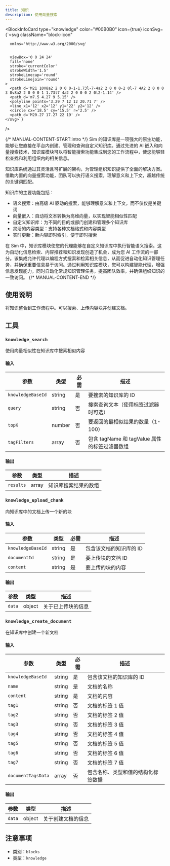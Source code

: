 ```yaml
---
title: 知识
description: 使用向量搜索
---
```



<BlockInfoCard 
  type="knowledge"
  color="#00B0B0"
  icon={true}
  iconSvg={`<svg className="block-icon"
      
      xmlns='http://www.w3.org/2000/svg'
      
      
      viewBox='0 0 24 24'
      fill='none'
      stroke='currentColor'
      strokeWidth='1.5'
      strokeLinecap='round'
      strokeLinejoin='round'
    >
      <path d='M21 10V8a2 2 0 0 0-1-1.73l-7-4a2 2 0 0 0-2 0l-7 4A2 2 0 0 0 3 8v8a2 2 0 0 0 1 1.73l7 4a2 2 0 0 0 2 0l2-1.14' />
      <path d='m7.5 4.27 9 5.15' />
      <polyline points='3.29 7 12 12 20.71 7' />
      <line x1='12' x2='12' y1='22' y2='12' />
      <circle cx='18.5' cy='15.5' r='2.5' />
      <path d='M20.27 17.27 22 19' />
    </svg>`}
/>

{/* MANUAL-CONTENT-START:intro */}
Sim 的知识库是一项强大的原生功能，能够让您直接在平台内创建、管理和查询自定义知识库。通过先进的 AI 嵌入和向量搜索技术，知识库模块可以将智能搜索功能集成到您的工作流程中，使您能够轻松查找和利用组织内的相关信息。

知识库系统通过其灵活且可扩展的架构，为管理组织知识提供了全面的解决方案。借助内置的向量搜索功能，团队可以执行语义搜索，理解意义和上下文，超越传统的关键词匹配。

知识库的主要功能包括：

- 语义搜索：由高级 AI 驱动的搜索，能够理解意义和上下文，而不仅仅是关键词
- 向量嵌入：自动将文本转换为高维向量，以实现智能相似性匹配
- 自定义知识库：为不同的目的或部门创建和管理多个知识库
- 灵活的内容类型：支持各种文档格式和内容类型
- 实时更新：新内容即时索引，便于即时搜索

在 Sim 中，知识库模块使您的代理能够在自定义知识库中执行智能语义搜索。这为自动化信息检索、内容推荐和知识发现创造了机会，成为您 AI 工作流的一部分。该集成允许代理以编程方式搜索和检索相关信息，从而促进自动化知识管理任务，并确保重要信息易于访问。通过利用知识库模块，您可以构建智能代理，增强信息发现能力，同时自动化常规知识管理任务，提高团队效率，并确保组织知识的一致访问。
{/* MANUAL-CONTENT-END */}

## 使用说明

将知识整合到工作流程中。可以搜索、上传内容块并创建文档。

## 工具

### `knowledge_search`

使用向量相似性在知识库中搜索相似内容

#### 输入

| 参数 | 类型 | 必需 | 描述 |
| --------- | ---- | -------- | ----------- |
| `knowledgeBaseId` | string | 是 | 要搜索的知识库的 ID |
| `query` | string | 否 | 搜索查询文本（使用标签过滤器时可选） |
| `topK` | number | 否 | 要返回的最相似结果的数量（1-100） |
| `tagFilters` | array | 否 | 包含 tagName 和 tagValue 属性的标签过滤器数组 |

#### 输出

| 参数 | 类型 | 描述 |
| --------- | ---- | ----------- |
| `results` | array | 知识库搜索结果的数组 |

### `knowledge_upload_chunk`

向知识库中的文档上传一个新的块

#### 输入

| 参数 | 类型 | 必需 | 描述 |
| --------- | ---- | -------- | ----------- |
| `knowledgeBaseId` | string | 是 | 包含该文档的知识库的 ID |
| `documentId` | string | 是 | 要上传块的文档 ID |
| `content` | string | 是 | 要上传的块的内容 |

#### 输出

| 参数 | 类型 | 描述 |
| --------- | ---- | ----------- |
| `data` | object | 关于已上传块的信息 |

### `knowledge_create_document`

在知识库中创建一个新文档

#### 输入

| 参数 | 类型 | 必需 | 描述 |
| --------- | ---- | -------- | ----------- |
| `knowledgeBaseId` | string | 是 | 包含该文档的知识库的 ID |
| `name` | string | 是 | 文档的名称 |
| `content` | string | 是 | 文档的内容 |
| `tag1` | string | 否 | 文档的标签 1 值 |
| `tag2` | string | 否 | 文档的标签 2 值 |
| `tag3` | string | 否 | 文档的标签 3 值 |
| `tag4` | string | 否 | 文档的标签 4 值 |
| `tag5` | string | 否 | 文档的标签 5 值 |
| `tag6` | string | 否 | 文档的标签 6 值 |
| `tag7` | string | 否 | 文档的标签 7 值 |
| `documentTagsData` | array | 否 | 包含名称、类型和值的结构化标签数据 |

#### 输出

| 参数 | 类型 | 描述 |
| --------- | ---- | ----------- |
| `data` | object | 关于创建文档的信息 |

## 注意事项

- 类别：`blocks`
- 类型：`knowledge`
